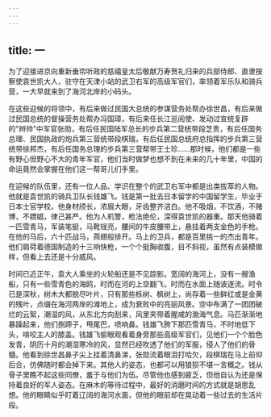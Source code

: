 ```yaml
---
---
---
```

title: 一
---




为了迎接进京向重新垂帘听政的慈禧皇太后敬献万寿贺礼归来的兵部侍郎、直隶按察使袁世凯大人，驻守在天津小站的武卫右军的高级军官们，率领着军乐队和骑兵营，一大早就来到了海河北岸的小码头。

在这些迎候的将领中，有后来做过民国大总统的参谋营务处帮办徐世昌，有后来做过民国总统的督操营务处帮办冯国璋，有后来任长江巡阅使、发动过宣统复辟的"辫帅"中军官张勋，有后任民国陆军总长的步兵第二营统带段芝贵，有后任国务总理、民国执政的炮兵第三营统带段棋瑞，有后任民国总统府总指挥的步兵第三营统带徐邦杰，有后任国务总理的步兵第三营帮带王士珍……那时候，他们都是一些有野心但野心不大的青年军官，他们当时做梦也想不到在未来的几十年里，中国的命运竟然会掌握在他们这一帮哥儿们手里。

在迎候的队伍里，还有一位人品、学识在整个的武卫右军中都是出类拔萃的人物。他就是袁世凯的骑兵卫队长钱雄飞。钱是第一批去日本留学的中国留学生，毕业于日本士官学校。他身材颀长，浓眉大眼，牙齿整齐洁白。他不吸烟，不饮酒，不赌博，不嫖娼，律己甚严。他为人机警，枪法绝伦，深得袁世凯的器重。那天他骑着一匹雪青马，军装笔挺，马靴锃亮，腰间的牛皮腰带上，悬挂着两支金色的手枪。在他的马后，六十匹战马，燕翅般排开。马上的卫兵，都是百里挑一的杰出青年。他们肩荷着德国制造的十三响快枪，一个个挺胸收腹，目不斜视，虽然有点装模做样，但看上去还是十分威风。

时间已近正午，袁大人乘坐的火轮船还是不见踪影。宽阔的海河上，没有一艘渔船，只有一些雪青色的海鸥，时而在河的上空翻飞，时而在水面上随波逐流。时令已是深秋，树木大都脱尽叶片，只有那些栎树、枫树上，尚存着一些鲜红或是金黄的残叶，点缀在海河两岸的滩地上，成为衰败中的亮丽风景。空中布满了一团团破烂的云絮，潮湿的风，从东北方向刮来，风里夹带着腥咸的渤海气息。马匹渐渐地暴躁起来，他们捌蹄子，甩尾巴，喷响鼻。钱雄飞胯下那匹雪青马，不时地低下头，啃咬主人的膝盖。钱雄飞偷眼观看着身旁那些高级军官们，见他们一个个脸色发青，阴历十月的潮湿寒冷的风，显然已经吹透了他们的军服，侵人了他们的骨髓。他看到徐世昌鼻子尖上挂着清鼻涕，张勋流着眼泪打哈欠，段棋瑞在马上前仰后合，仿佛随时都会掉下来。其他人的姿态，也都可以用狼狈不堪一言概之。钱从骨子里瞧不起这些同僚，羞于与他们为伍。尽管他也感到疲乏，但他自认为还是保持着良好的军人姿态。在麻木的等待过程中，最好的消磨时间的方式就是胡思乱想。他的眼睛似乎盯着辽阔的海河水面，但他的眼前却在晃动着一些过去的生活片段。